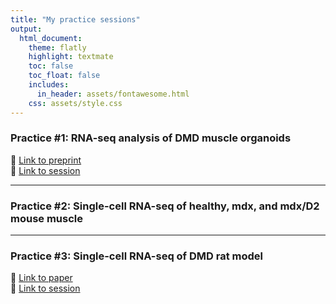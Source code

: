 ```yaml
---
title: "My practice sessions"
output:
  html_document:
    theme: flatly
    highlight: textmate
    toc: false
    toc_float: false
    includes:
      in_header: assets/fontawesome.html
    css: assets/style.css
---
```


### Practice #1: RNA-seq analysis of DMD muscle organoids

🔗 [Link to preprint](https://doi.org/10.1101/2023.07.26.550063)\
🌼 [Link to session](DMD-MYOrganoids.html)

------------------------------------------------------------------------

### Practice #2: Single-cell RNA-seq of healthy, mdx, and mdx/D2 mouse muscle

------------------------------------------------------------------------

### Practice #3: Single-cell RNA-seq of DMD rat model

🔗 [Link to paper](https://doi.org/10.1186/s40478-022-01355-2)\
🌼 [Link to session](DMD_rat_scRNA.html)
